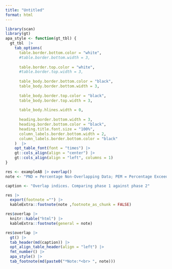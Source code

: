 ```yaml
---
title: "Untitled"
format: html
---
```

```r
library(scan)
library(gt)
apa_style <- function(gt_tbl) {
  gt_tbl  |> 
    tab_options(
      table.border.bottom.color = "white",
      #table.border.bottom.width = 3,
      
      table.border.top.color = "white",
      #table.border.top.width = 3,
      
      table_body.border.bottom.color = "black",
      table_body.border.bottom.width = 3,
      
      table_body.border.top.color = "black",
      table_body.border.top.width = 3,
      
      table_body.hlines.width = 0,
      
      heading.border.bottom.width = 3,
      heading.border.bottom.color = "black",
      heading.title.font.size = "100%",
      column_labels.border.bottom.width = 2,
      column_labels.border.bottom.color = "black"
    )  |> 
    opt_table_font(font = "times") |> 
    gt::cols_align(align = "center") |> 
    gt::cols_align(align = "left", columns = 1)
}

```
```r
res <- exampleAB |> overlap() 
note <- "PND = Percentage Non-Overlapping Data; PEM = Percentage Exceeding the Median; PET = Percentage Exceeding the Trend; NAP = Nonoverlap of all pairs; NAP-R = NAP rescaled; PAND = Percentage all nonoverlapping data; IRD = Improvement rate difference; Tau U (A + B - trend A) = Parker's Tau-U; Tau U (A + B - trend A + trend B) = Parker's Tau-U; Base Tau = Baseline corrected Tau; Delta M = Mean difference between phases; Delta Trend = Trend difference between phases; SMD = Standardized Mean Difference; Hedges g = Corrected SMD."

caption <- "Overlap indices. Comparing phase 1 against phase 2"
```

```r
res |> 
  export(footnote ="") |> 
  kableExtra::footnote(note ,footnote_as_chunk = FALSE)
```

```r
res$overlap |> 
  knitr::kable("html") |> 
  kableExtra::footnote(general = note)

```

```r
res$overlap |> 
  gt() |> 
  tab_header(md(caption)) |> 
  opt_align_table_header(align = "left") |> 
  fmt_number() |> 
  apa_style() |> 
  tab_footnote(md(paste0("*Note:*<br> ", note)))
```

